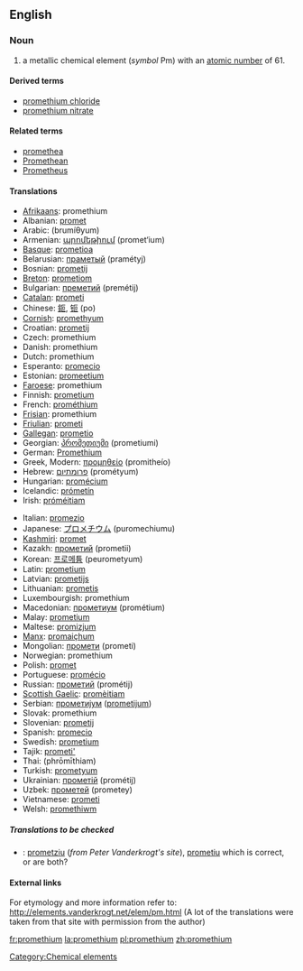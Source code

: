 {{see|Promethium}}
==English==

{{elements|Pm|neodymium|Nd|samarium|Sm}}
===Noun===
{{en-noun-unc}}
{{wikipedia}}

# a metallic chemical element (''symbol'' Pm) with an [[atomic number]] of 61.

====Derived terms====
*[[promethium chloride]]
*[[promethium nitrate]]

====Related terms====
*[[promethea]]
*[[Promethean]]
*[[w:Prometheus|Prometheus]]<!--from which "promethium" is derived-->

====Translations====
{{top}}
*[[Afrikaans]]: promethium
*Albanian: [[promet]]
*Arabic: {{ARchar|[[بروميثيوم]]}} (brumíθyum) {{m}}
*Armenian: [[պրոմեթիում]] (promet‘ium)
*[[Basque]]: [[prometioa]]
*Belarusian: [[праметый]] (pramétyj) {{m}}
*Bosnian: [[prometij]]
*[[Breton]]: [[prometiom]]
*Bulgarian: [[преметий]] (premétij) {{m}}
*[[Catalan]]: [[prometi]]
*Chinese: [[鉕]], [[钷]] (po)
*[[Cornish]]: [[promethyum]]
*Croatian: [[prometij]]
*Czech: promethium
*Danish: promethium
*Dutch: promethium {{n}}
*Esperanto: [[promecio]]
*Estonian: [[promeetium]]
*[[Faroese]]: promethium
*Finnish: [[prometium]]
*French: [[prométhium]] {{m}}
*[[Frisian]]: promethium
*[[Friulian]]: [[prometi]]
*[[Gallegan]]: [[prometio]]
*Georgian: [[პრომეთიუმი]] (prometiumi)
*German: [[Promethium]] {{n}}
*Greek, Modern: [[προμηθείο]] (promitheío) {{n}}
*Hebrew: [[פרומתיום]] (prométyum)
*Hungarian: [[promécium]]
*Icelandic: [[prómetín]]
*Irish: [[próméitiam]]
{{mid}}
*Italian: [[promezio]] {{m}}
*Japanese: [[プロメチウム]] (puromechiumu)
*[[Kashmiri]]: [[promet]]
*Kazakh: [[прометий]] (prometii)
*Korean: [[프로메튬]] (peurometyum)
*Latin: [[prometium]]
*Latvian: [[prometijs]]
*Lithuanian: [[prometis]]
*Luxembourgish: promethium
*Macedonian: [[прометиум]] (prométium) {{m}}
*Malay: [[prometium]]
*Maltese: [[promizjum]]
*[[Manx]]: [[promaiçhum]]
*Mongolian: [[промети]] (prometi)
*Norwegian: promethium
*Polish: [[promet]] {{m}}
*Portuguese: [[promécio]] {{m}}
*Russian: [[прометий]] (prométij) {{m}}
*[[Scottish Gaelic]]: [[promèitiam]]
*Serbian: [[прометиjум]] ([[prometijum]]) {{m}}
*Slovak: promethium
*Slovenian: [[prometij]]
*Spanish: [[promecio]] {{m}}
*Swedish: [[prometium]]
*Tajik: [[prometi']]
*Thai: {{THchar|[[โพรมีเทียม]]}} (phrōmīthiam)
*Turkish: [[prometyum]]
*Ukrainian: [[прометій]] (prométij) {{m}}
*Uzbek: [[прометей]] (prometey)
*Vietnamese: [[prometi]]
*Welsh: [[promethiwm]]
{{bottom}}

=====Translations to be checked=====
<!--Remove this section once all of the translations below have been moved into the tables above.-->
{{checktrans}}

*{{ttbc|Romanian}}: [[prometziu]] (''from Peter Vanderkrogt's site''), [[prometiu]] {{n}} which is correct, or are both?

====External links====
For etymology and more information refer to:
http://elements.vanderkrogt.net/elem/pm.html
(A lot of the translations were taken from that site with permission from the author)

[[Category:Chemical elements]]

[[fr:promethium]]
[[la:promethium]]
[[pl:promethium]]
[[zh:promethium]]
